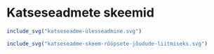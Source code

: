 # Katseseadmete skeemid

```r
include_svg("katseseadme-ülesseadmine.svg")
```

```r
include_svg("katseseadme-skeem-rööpsete-jõudude-liitmiseks.svg")
```

